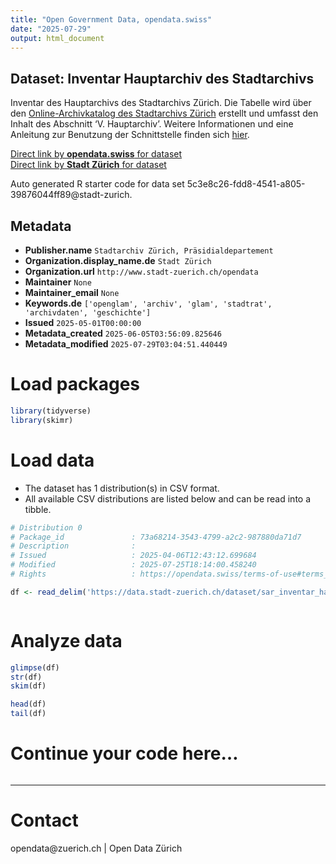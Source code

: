 ```yaml
---
title: "Open Government Data, opendata.swiss"
date: "2025-07-29"
output: html_document
---
```


## Dataset: Inventar Hauptarchiv des Stadtarchivs

Inventar des Hauptarchivs des Stadtarchivs Zürich. Die Tabelle wird über den [Online-Archivkatalog des Stadtarchivs Zürich](https://amsquery.stadt-zuerich.ch/suchinfo.aspx) erstellt und umfasst den Inhalt des Abschnitt 'V. Hauptarchiv'. Weitere Informationen und eine Anleitung zur Benutzung der Schnittstelle finden sich [hier](https://opendatazurich.github.io/sar-sru-api/).

[Direct link by **opendata.swiss** for dataset](https://opendata.swiss/de/dataset/inventar-hauptarchiv-des-stadtarchivs)<br>
[Direct link by **Stadt Zürich** for dataset](https://data.stadt-zuerich.ch/dataset/sar_inventar_hauptarchiv)

Auto generated R starter code for data set 5c3e8c26-fdd8-4541-a805-39876044ff89@stadt-zurich.

## Metadata

- **Publisher.name** `Stadtarchiv Zürich, Präsidialdepartement`
- **Organization.display_name.de** `Stadt Zürich`
- **Organization.url** `http://www.stadt-zuerich.ch/opendata`
- **Maintainer** `None`
- **Maintainer_email** `None`
- **Keywords.de** `['openglam', 'archiv', 'glam', 'stadtrat', 'archivdaten', 'geschichte']`
- **Issued** `2025-05-01T00:00:00`
- **Metadata_created** `2025-06-05T03:56:09.825646`
- **Metadata_modified** `2025-07-29T03:04:51.440449`


# Load packages

```r

library(tidyverse)
library(skimr)

```

# Load data

-   The dataset has 1 distribution(s) in CSV format.
-   All available CSV distributions are listed below and can be read into a tibble.

```r

# Distribution 0
# Package_id               : 73a68214-3543-4799-a2c2-987880da71d7
# Description              : 
# Issued                   : 2025-04-06T12:43:12.699684
# Modified                 : 2025-07-25T18:14:00.458240
# Rights                   : https://opendata.swiss/terms-of-use#terms_open

df <- read_delim('https://data.stadt-zuerich.ch/dataset/sar_inventar_hauptarchiv/download/sar_inventar_hauptarchiv.csv')



```

# Analyze data

```r

glimpse(df)
str(df)
skim(df)

head(df)
tail(df)

```

# Continue your code here...

```r

```

------------------------------------------------------------------------

# Contact

opendata@zuerich.ch | Open Data Zürich
